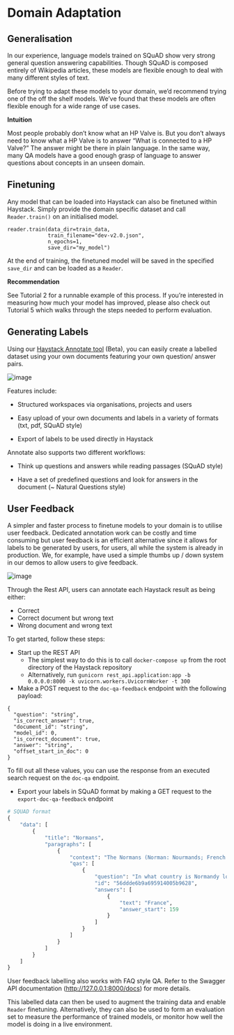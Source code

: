 # Domain Adaptation

## Generalisation

In our experience, language models trained on SQuAD show very strong general question answering capabilities.
Though SQuAD is composed entirely of Wikipedia articles, these models are flexible enough to deal with many different styles of text.

Before trying to adapt these models to your domain, we’d recommend trying one of the off the shelf models.
We’ve found that these models are often flexible enough for a wide range of use cases.

<div class="recommendation">

**Intuition**

Most people probably don’t know what an HP Valve is.
But you don’t always need to know what a HP Valve is to answer “What is connected to a HP Valve?”
The answer might be there in plain language.
In the same way, many QA models have a good enough grasp of language to answer questions about concepts in an unseen domain.

</div>

## Finetuning

Any model that can be loaded into Haystack can also be finetuned within Haystack.
Simply provide the domain specific dataset and call `Reader.train()` on an initialised model.

```
reader.train(data_dir=train_data,
             train_filename="dev-v2.0.json",
             n_epochs=1,
             save_dir="my_model")
```

At the end of training, the finetuned model will be saved in the specified `save_dir` and can be loaded as a `Reader`.

<div class="recommendation">

**Recommendation**

See Tutorial 2 for a runnable example of this process.
If you’re interested in measuring how much your model has improved,
please also check out Tutorial 5 which walks through the steps needed to perform evaluation.

</div>

## Generating Labels

Using our [Haystack Annotate tool](https://annotate.deepset.ai/login) (Beta),
you can easily create a labelled dataset using your own documents featuring your own question/ answer pairs.

![image](/img/annotation_tool.png)

Features include:

- Structured workspaces via organisations, projects and users

- Easy upload of your own documents and labels in a variety of formats (txt, pdf, SQuAD style)

- Export of labels to be used directly in Haystack

Annotate also supports two different workflows:

- Think up questions and answers while reading passages (SQuAD style)

- Have a set of predefined questions and look for answers in the document (~ Natural Questions style)

## User Feedback

A simpler and faster process to finetune models to your domain is to utilise user feedback.
Dedicated annotation work can be costly and time consuming
but user feedback is an efficient alternative since it allows for labels to be generated by users, for users,
all while the system is already in production.
We, for example, have used a simple thumbs up / down system in our demos to allow
users to give feedback.

![image](/img/demo.png)

Through the Rest API, users can annotate each Haystack result as being either:

- Correct
- Correct document but wrong text
- Wrong document and wrong text

To get started, follow these steps:

- Start up the REST API
  - The simplest way to do this is to call `docker-compose up` from the root directory of the Haystack repository
  - Alternatively, run `gunicorn rest_api.application:app -b 0.0.0.0:8000 -k uvicorn.workers.UvicornWorker -t 300`
- Make a POST request to the `doc-qa-feedback` endpoint with the following payload:

```
{
  "question": "string",
  "is_correct_answer": true,
  "document_id": "string",
  "model_id": 0,
  "is_correct_document": true,
  "answer": "string",
  "offset_start_in_doc": 0
}
```

To fill out all these values, you can use the response from an executed search request on the `doc-qa` endpoint.

- Export your labels in SQuAD format by making a GET request to the `export-doc-qa-feedback` endpoint

```python
# SQUAD format
{
    "data": [
        {
            "title": "Normans",
            "paragraphs": [
                {
                    "context": "The Normans (Norman: Nourmands; French: Normands; Latin: Normanni) were the...",
                    "qas": [
                        {
                            "question": "In what country is Normandy located?",
                            "id": "56ddde6b9a695914005b9628",
                            "answers": [
                                {
                                    "text": "France",
                                    "answer_start": 159
                                }
                            ]
                        }
                    ]
                }
            ]
        }
    ]
}
```

User feedback labelling also works with FAQ style QA.
Refer to the Swagger API documentation (http://127.0.0.1:8000/docs) for more details.

This labelled data can then be used to
augment the training data and enable `Reader` finetuning.
Alternatively, they can also be used to form an evaluation set to
measure the performance of trained models,
or monitor how well the model is doing in a live environment.
